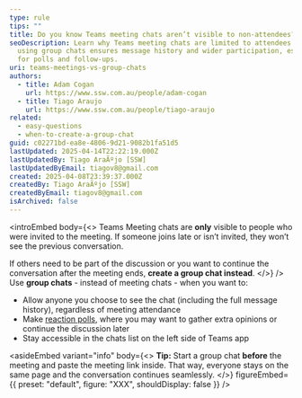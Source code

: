 ```yaml
---
type: rule
tips: ""
title: Do you know Teams meeting chats aren’t visible to non-attendees?
seoDescription: Learn why Teams meeting chats are limited to attendees and how
  using group chats ensures message history and wider participation, especially
  for polls and follow-ups.
uri: teams-meetings-vs-group-chats
authors:
  - title: Adam Cogan
    url: https://www.ssw.com.au/people/adam-cogan
  - title: Tiago Araujo
    url: https://www.ssw.com.au/people/tiago-araujo
related:
  - easy-questions
  - when-to-create-a-group-chat
guid: c02271bd-ea8e-4806-9d21-9082b1fa51d5
lastUpdated: 2025-04-14T22:22:19.000Z
lastUpdatedBy: Tiago AraÃºjo [SSW]
lastUpdatedByEmail: tiagov8@gmail.com
created: 2025-04-08T23:39:37.000Z
createdBy: Tiago AraÃºjo [SSW]
createdByEmail: tiagov8@gmail.com
isArchived: false
---
```

<introEmbed
  body={<>
Teams Meeting chats are **only** visible to people who were invited to the meeting. If someone joins late or isn’t invited, they won’t see the previous conversation.

If others need to be part of the discussion or you want to continue the conversation after the meeting ends, **create a group chat instead**.
  </>}
/>
Use **group chats** - instead of meeting chats - when you want to:

* Allow anyone you choose to see the chat (including the full message history), regardless of meeting attendance
* Make [reaction polls](/easy-questions/#ask-for-reactions-for-multiple-options), where you may want to gather extra opinions or continue the discussion later
* Stay accessible in the chats list on the left side of Teams app

<asideEmbed
  variant="info"
  body={<>
    **Tip:** Start a group chat **before** the meeting and paste the meeting link inside. That way, everyone stays on the same page and the conversation continues seamlessly.
  </>}
  figureEmbed={{
    preset: "default",
    figure: "XXX",
    shouldDisplay: false
  }}
/>
